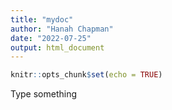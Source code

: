 ```yaml
---
title: "mydoc"
author: "Hanah Chapman"
date: "2022-07-25"
output: html_document
---
```


```r
knitr::opts_chunk$set(echo = TRUE)
```
Type something 